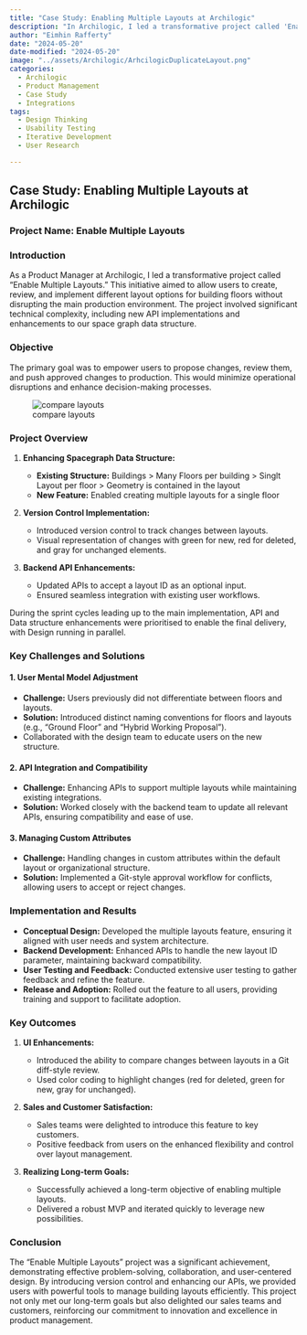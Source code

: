 ```yaml
---
title: "Case Study: Enabling Multiple Layouts at Archilogic"
description: "In Archilogic, I led a transformative project called 'Enable Multiple Layouts.' This initiative aimed to allow users to create, review, and implement different layout options for building floors without disrupting the main production environment. The project involved significant technical complexity, including new API implementations and enhancements to our space graph data structure."
author: "Eimhin Rafferty"
date: "2024-05-20"
date-modified: "2024-05-20"
image: "../assets/Archilogic/ArhcilogicDuplicateLayout.png"
categories:
  - Archilogic
  - Product Management
  - Case Study
  - Integrations
tags: 
  - Design Thinking
  - Usability Testing
  - Iterative Development
  - User Research

---
```

## Case Study: Enabling Multiple Layouts at Archilogic

### Project Name: Enable Multiple Layouts

### Introduction

As a Product Manager at Archilogic, I led a transformative project called "Enable Multiple Layouts." This initiative aimed to allow users to create, review, and implement different layout options for building floors without disrupting the main production environment. The project involved significant technical complexity, including new API implementations and enhancements to our space graph data structure.

### Objective

The primary goal was to empower users to propose changes, review them, and push approved changes to production. This would minimize operational disruptions and enhance decision-making processes.

![compare layouts](../assets/Archilogic/ArchilogicMultipleLayoutComapre.png)

### Project Overview

1. **Enhancing Spacegraph Data Structure:**

   - **Existing Structure:** Buildings > Many Floors per building > Singlt Layout per floor > Geometry is contained in the layout
   - **New Feature:** Enabled creating multiple layouts for a single floor

2. **Version Control Implementation:**

   - Introduced version control to track changes between layouts.
   - Visual representation of changes with green for new, red for deleted, and gray for unchanged elements.

3. **Backend API Enhancements:**

   - Updated APIs to accept a layout ID as an optional input.
   - Ensured seamless integration with existing user workflows.

During the sprint cycles leading up to the main implementation, API and Data structure enhancements were prioritised to enable the final delivery, with Design running in parallel. 

### Key Challenges and Solutions

#### 1. User Mental Model Adjustment

- **Challenge:** Users previously did not differentiate between floors and layouts.
- **Solution:** Introduced distinct naming conventions for floors and layouts (e.g., "Ground Floor" and "Hybrid Working Proposal").
- Collaborated with the design team to educate users on the new structure.

#### 2. API Integration and Compatibility

- **Challenge:** Enhancing APIs to support multiple layouts while maintaining existing integrations.
- **Solution:** Worked closely with the backend team to update all relevant APIs, ensuring compatibility and ease of use.

#### 3. Managing Custom Attributes

- **Challenge:** Handling changes in custom attributes within the default layout or organizational structure.
- **Solution:** Implemented a Git-style approval workflow for conflicts, allowing users to accept or reject changes.

### Implementation and Results

- **Conceptual Design:** Developed the multiple layouts feature, ensuring it aligned with user needs and system architecture.
- **Backend Development:** Enhanced APIs to handle the new layout ID parameter, maintaining backward compatibility.
- **User Testing and Feedback:** Conducted extensive user testing to gather feedback and refine the feature.
- **Release and Adoption:** Rolled out the feature to all users, providing training and support to facilitate adoption.

### Key Outcomes

1. **UI Enhancements:**

   - Introduced the ability to compare changes between layouts in a Git diff-style review.
   - Used color coding to highlight changes (red for deleted, green for new, gray for unchanged).

2. **Sales and Customer Satisfaction:**

   - Sales teams were delighted to introduce this feature to key customers.
   - Positive feedback from users on the enhanced flexibility and control over layout management.

3. **Realizing Long-term Goals:**

   - Successfully achieved a long-term objective of enabling multiple layouts.
   - Delivered a robust MVP and iterated quickly to leverage new possibilities.


### Conclusion

The "Enable Multiple Layouts" project was a significant achievement, demonstrating effective problem-solving, collaboration, and user-centered design. By introducing version control and enhancing our APIs, we provided users with powerful tools to manage building layouts efficiently. This project not only met our long-term goals but also delighted our sales teams and customers, reinforcing our commitment to innovation and excellence in product management.